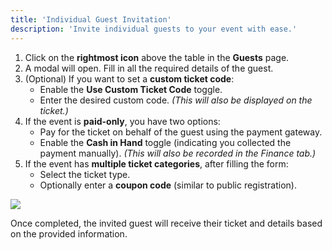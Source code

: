 ```yaml
---
title: 'Individual Guest Invitation'
description: 'Invite individual guests to your event with ease.'
---
```


1. Click on the **rightmost icon**  <Icon icon="user-plus" iconType="solid" color="grey" /> above the table in the **Guests** page.
2. A modal will open. Fill in all the required details of the guest.
3. (Optional) If you want to set a **custom ticket code**:
   - Enable the **Use Custom Ticket Code** toggle.
   - Enter the desired custom code. *(This will also be displayed on the ticket.)*
4. If the event is **paid-only**, you have two options:
   - Pay for the ticket on behalf of the guest using the payment gateway.
   - Enable the **Cash in Hand** toggle (indicating you collected the payment manually). *(This will also be recorded in the Finance tab.)*
5. If the event has **multiple ticket categories**, after filling the form:
   - Select the ticket type.
   - Optionally enter a **coupon code** (similar to public registration).

<Frame>
  <img src="/images/event/guests/individualinvite.png" className="rounded-lg shadow-md" />
</Frame>

Once completed, the invited guest will receive their ticket and details based on the provided information.

